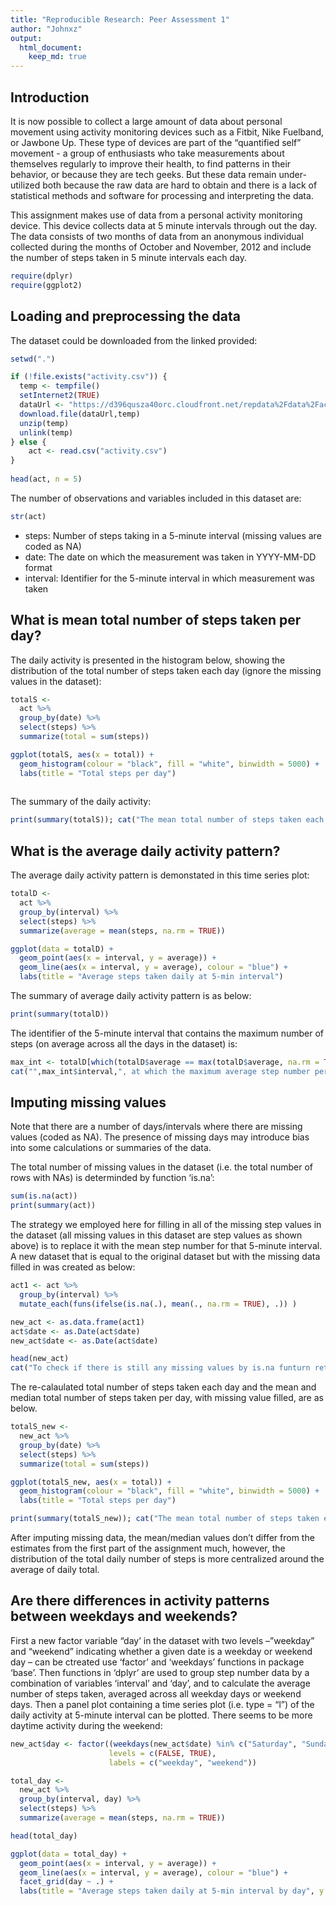 ```yaml
---
title: "Reproducible Research: Peer Assessment 1"
author: "Johnxz"
output: 
  html_document:
    keep_md: true
---
```


## Introduction

It is now possible to collect a large amount of data about personal movement using activity monitoring devices such as a Fitbit, Nike Fuelband, or Jawbone Up. These type of devices are part of the "quantified self" movement - a group of enthusiasts who take measurements about themselves regularly to improve their health, to find patterns in their behavior, or because they are tech geeks. But these data remain under-utilized both because the raw data are hard to obtain and there is a lack of statistical methods and software for processing and interpreting the data.

This assignment makes use of data from a personal activity monitoring device. This device collects data at 5 minute intervals through out the day. The data consists of two months of data from an anonymous individual collected during the months of October and November, 2012 and include the number of steps taken in 5 minute intervals each day.

```r
require(dplyr)
require(ggplot2)
```


## Loading and preprocessing the data

The dataset could be downloaded from the linked provided: 

```r

setwd(".")

if (!file.exists("activity.csv")) {
  temp <- tempfile()
  setInternet2(TRUE)
  dataUrl <- "https://d396qusza40orc.cloudfront.net/repdata%2Fdata%2Factivity.zip"
  download.file(dataUrl,temp)
  unzip(temp) 
  unlink(temp)
} else {
    act <- read.csv("activity.csv")
}
    
head(act, n = 5)
```

The number of observations and variables included in this dataset are:

```r
    
str(act)
```

* steps: Number of steps taking in a 5-minute interval (missing values are coded as NA)
* date: The date on which the measurement was taken in YYYY-MM-DD format
* interval: Identifier for the 5-minute interval in which measurement was taken


## What is mean total number of steps taken per day?

The daily activity is presented in the histogram below, showing the distribution of the total number of steps taken each day (ignore the missing values in the dataset):

```r

totalS <-
  act %>%
  group_by(date) %>%
  select(steps) %>%
  summarize(total = sum(steps))

ggplot(totalS, aes(x = total)) +
  geom_histogram(colour = "black", fill = "white", binwidth = 5000) +
  labs(title = "Total steps per day")
  
```

The summary of the daily activity:

```r

print(summary(totalS)); cat("The mean total number of steps taken each day is ",mean(totalS$total, na.rm = TRUE),"\n"); cat("The median total number of steps taken each day is ",median(totalS$total, na.rm = TRUE),"\n")

```


## What is the average daily activity pattern?

The average daily activity pattern is demonstated in this time series plot:

```r

totalD <-
  act %>%
  group_by(interval) %>%
  select(steps) %>%
  summarize(average = mean(steps, na.rm = TRUE))

ggplot(data = totalD) +
  geom_point(aes(x = interval, y = average)) +
  geom_line(aes(x = interval, y = average), colour = "blue") +
  labs(title = "Average steps taken daily at 5-min interval")

```

The summary of average daily activity pattern is as below:

```r

print(summary(totalD))

```

The identifier of the 5-minute interval that contains the maximum number of steps (on average across all the days in the dataset) is:

```r

max_int <- totalD[which(totalD$average == max(totalD$average, na.rm = TRUE)), ]
cat("",max_int$interval,", at which the maximum average step number per interval ",max_int$average," was recorded")

```


## Imputing missing values

Note that there are a number of days/intervals where there are missing values (coded as NA). The presence of missing days may introduce bias into some calculations or summaries of the data.

The total number of missing values in the dataset (i.e. the total number of rows with NAs) is determinded by function 'is.na':

```r

sum(is.na(act))
print(summary(act))

```

The strategy we employed here for filling in all of the missing step values in the dataset (all missing values in this dataset are step values as shown above) is to replace it with the mean step number for that 5-minute interval. A new dataset that is equal to the original dataset but with the missing data filled in was created as below:

```r

act1 <- act %>%
  group_by(interval) %>%
  mutate_each(funs(ifelse(is.na(.), mean(., na.rm = TRUE), .)) )

new_act <- as.data.frame(act1)
act$date <- as.Date(act$date)
new_act$date <- as.Date(act$date)

head(new_act)
cat("To check if there is still any missing values by is.na funturn returns",any(is.na(new_act)),"")

```

The re-calaulated total number of steps taken each day and the mean and median total number of steps taken per day, with missing value filled, are as below. 

```r

totalS_new <-
  new_act %>%
  group_by(date) %>%
  select(steps) %>%
  summarize(total = sum(steps))

ggplot(totalS_new, aes(x = total)) +
  geom_histogram(colour = "black", fill = "white", binwidth = 5000) +
  labs(title = "Total steps per day")

print(summary(totalS_new)); cat("The mean total number of steps taken each day is ",mean(totalS_new$total),"\n"); cat("The median total number of steps taken each day is ",median(totalS_new$total),"\n")

```

After imputing missing data, the mean/median values don't differ from the estimates from the first part of the assignment much, however, the distribution of the total daily number of steps is more centralized around the average of daily total.


## Are there differences in activity patterns between weekdays and weekends?

First a new factor variable "day' in the dataset with two levels -- "weekday" and "weekend" indicating whether a given date is a weekday or weekend day -- can be ctreated use 'factor' and 'weekdays' functions in package 'base'. Then functions in 'dplyr' are used to group step number data by a combination of variables 'interval' and 'day', and to calculate the average number of steps taken, averaged across all weekday days or weekend days. Then a panel plot containing a time series plot (i.e. type = "l") of the daily activity at 5-minute interval can be plotted. There seems to be more daytime activity during the weekend: 

```r

new_act$day <- factor((weekdays(new_act$date) %in% c("Saturday", "Sunday")),
                      levels = c(FALSE, TRUE), 
                      labels = c("weekday", "weekend"))

total_day <-
  new_act %>%
  group_by(interval, day) %>%
  select(steps) %>%
  summarize(average = mean(steps, na.rm = TRUE))

head(total_day)

ggplot(data = total_day) +
  geom_point(aes(x = interval, y = average)) +
  geom_line(aes(x = interval, y = average), colour = "blue") +
  facet_grid(day ~ .) +
  labs(title = "Average steps taken daily at 5-min interval by day", y = "Number of steps")

```



